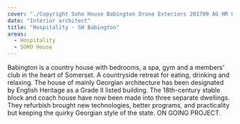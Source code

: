 ```yaml
---
cover: "./Copyright Soho House Babington Drone Exteriors 201709 AG HR 001.jpg"
date: "Interior architect"
title: "Hospitality - SH Babington"
areas:
  - Hospitality
  - SOHO House
---
```


Babington is a country house with bedrooms, a spa,
gym and a members’ club in the heart of Somerset. A
countryside retreat for eating, drinking and relaxing.
The house of mainly Georgian architecture has been
designated by English Heritage as a Grade II listed building.
The 18th-century stable block and coach house
have now been made into three separate dwellings.
They refurbish brought new technologies, better programs,
and practicality but keeping the quirky Georgian
style of the state. ON GOING PROJECT.
